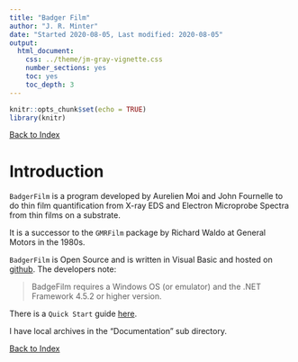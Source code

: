 ```yaml
---
title: "Badger Film"
author: "J. R. Minter"
date: "Started 2020-08-05, Last modified: 2020-08-05"
output:
  html_document:
    css: ../theme/jm-gray-vignette.css
    number_sections: yes
    toc: yes
    toc_depth: 3
---
```


```r
knitr::opts_chunk$set(echo = TRUE)
library(knitr)
```



[Back to Index](../README.html)

# Introduction

`BadgerFilm` is a program developed by Aurelien Moi and John Fournelle
to do thin film quantification from X-ray EDS and Electron Microprobe Spectra
from thin films on a substrate.

It is a successor to the `GMRFilm` package by Richard Waldo at General Motors
in the 1980s.

`BadgerFilm` is Open Source and is written in Visual Basic and hosted on
[github](https://github.com/Aurelien354/BadgerFilm). The developers note: 

> BadgeFilm requires a Windows OS (or emulator) and the
> .NET Framework 4.5.2 or higher version.

There is a `Quick Start` guide
[here](https://github.com/Aurelien354/BadgerFilm/blob/master/BadgerFilm%20v1.2%20quickstart.docx).

I have  local archives in the "Documentation" sub directory.







[Back to Index](../README.html)
